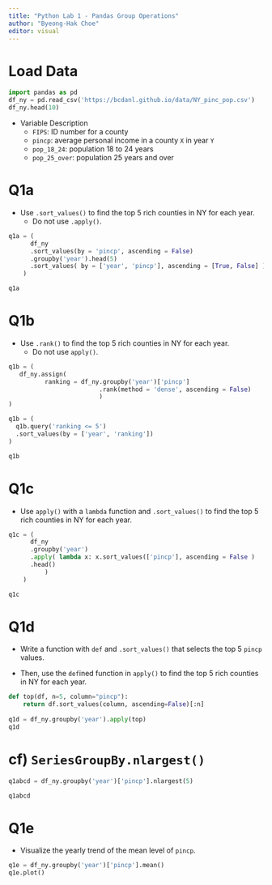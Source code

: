 ```yaml
---
title: "Python Lab 1 - Pandas Group Operations"
author: "Byeong-Hak Choe"
editor: visual
---
```


# Load Data

```python
import pandas as pd
df_ny = pd.read_csv('https://bcdanl.github.io/data/NY_pinc_pop.csv')
df_ny.head(10)
```

-   Variable Description
    -   `FIPS`: ID number for a county
    -   `pincp`: average personal income in a county `X` in year `Y`
    -   `pop_18_24`: population 18 to 24 years
    -   `pop_25_over`: population 25 years and over

# Q1a

-   Use `.sort_values()` to find the top 5 rich counties in NY for each year.
    -   Do not use `.apply()`.

```python
q1a = (
      df_ny
      .sort_values(by = 'pincp', ascending = False)
      .groupby('year').head(5)
      .sort_values( by = ['year', 'pincp'], ascending = [True, False] )
    )

q1a
```

# Q1b

-   Use `.rank()` to find the top 5 rich counties in NY for each year.
    -   Do not use `apply()`.

```python
q1b = (
   df_ny.assign( 
          ranking = df_ny.groupby('year')['pincp']
                         .rank(method = 'dense', ascending = False) 
                         )
)

q1b = (
  q1b.query('ranking <= 5')
  .sort_values(by = ['year', 'ranking'])
)

q1b
```

# Q1c

-   Use `apply()` with a `lambda` function and `.sort_values()` to find the top 5 rich counties in NY for each year.

```python
q1c = (
      df_ny
      .groupby('year')
      .apply( lambda x: x.sort_values(['pincp'], ascending = False )
      .head()
          )
    )

q1c
```

# Q1d

-   Write a function with `def` and `.sort_values()` that selects the top 5 `pincp` values.

-   Then, use the `def`ined function in `apply()` to find the top 5 rich counties in NY for each year.

```python
def top(df, n=5, column="pincp"):
    return df.sort_values(column, ascending=False)[:n]
  
q1d = df_ny.groupby('year').apply(top)
q1d
```

# cf) `SeriesGroupBy.nlargest()`

```python
q1abcd = df_ny.groupby('year')['pincp'].nlargest(5)

q1abcd
```

# Q1e

-   Visualize the yearly trend of the mean level of `pincp`.

```python
q1e = df_ny.groupby('year')['pincp'].mean()
q1e.plot()
```
